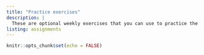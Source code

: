 ```yaml
---
title: "Practice exercises"
description: |
  These are optional weekly exercises that you can use to practice the skills learned in class. 
listing: assignments
---
```


```r
knitr::opts_chunk$set(echo = FALSE)
```




